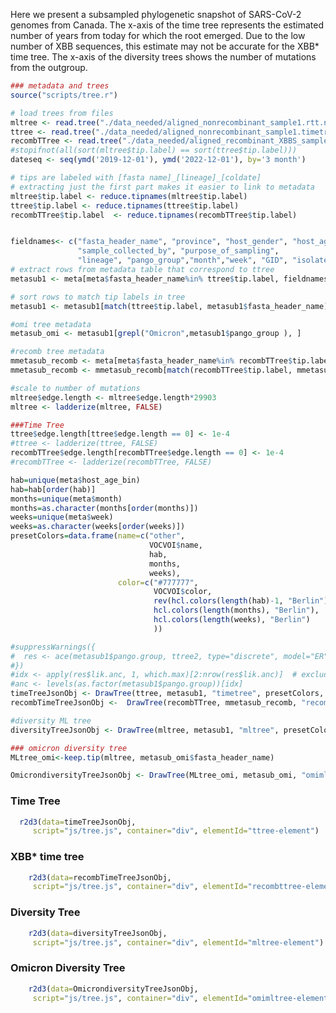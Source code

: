 Here we present a subsampled phylogenetic snapshot of SARS-CoV-2 genomes from Canada.
The x-axis of the time tree represents the estimated number of years from today for which the root emerged. Due to the low number of XBB sequences, this estimate may not be accurate for the XBB* time tree. The x-axis of the diversity trees shows the number of mutations from the outgroup. 

```r
### metadata and trees
source("scripts/tree.r")

# load trees from files
mltree <- read.tree("./data_needed/aligned_nonrecombinant_sample1.rtt.nwk")
ttree <- read.tree("./data_needed/aligned_nonrecombinant_sample1.timetree.nwk")
recombTTree <- read.tree("./data_needed/aligned_recombinant_XBBS_sample1.timetree.nwk")
#stopifnot(all(sort(mltree$tip.label) == sort(ttree$tip.label)))
dateseq <- seq(ymd('2019-12-01'), ymd('2022-12-01'), by='3 month')

# tips are labeled with [fasta name]_[lineage]_[coldate]
# extracting just the first part makes it easier to link to metadata
mltree$tip.label <- reduce.tipnames(mltree$tip.label)
ttree$tip.label <- reduce.tipnames(ttree$tip.label)
recombTTree$tip.label  <- reduce.tipnames(recombTTree$tip.label)


fieldnames<- c("fasta_header_name", "province", "host_gender", "host_age_bin",
               "sample_collected_by", "purpose_of_sampling",
               "lineage", "pango_group","month","week", "GID", "isolate")
# extract rows from metadata table that correspond to ttree 
metasub1 <- meta[meta$fasta_header_name%in% ttree$tip.label, fieldnames]

# sort rows to match tip labels in tree
metasub1 <- metasub1[match(ttree$tip.label, metasub1$fasta_header_name), ]

#omi tree metadata
metasub_omi <- metasub1[grepl("Omicron",metasub1$pango_group ), ]

#recomb tree metadata
mmetasub_recomb <- meta[meta$fasta_header_name%in% recombTTree$tip.label, fieldnames]
mmetasub_recomb <- mmetasub_recomb[match(recombTTree$tip.label, mmetasub_recomb$fasta_header_name), ]

#scale to number of mutations
mltree$edge.length <- mltree$edge.length*29903
mltree <- ladderize(mltree, FALSE)

###Time Tree
ttree$edge.length[ttree$edge.length == 0] <- 1e-4
#ttree <- ladderize(ttree, FALSE)
recombTTree$edge.length[recombTTree$edge.length == 0] <- 1e-4
#recombTTree <- ladderize(recombTTree, FALSE)

hab=unique(meta$host_age_bin)
hab=hab[order(hab)]
months=unique(meta$month)
months=as.character(months[order(months)])
weeks=unique(meta$week)
weeks=as.character(weeks[order(weeks)])
presetColors=data.frame(name=c("other",
                               VOCVOI$name,
                               hab,
                               months,
                               weeks), 
                        color=c("#777777",
                                VOCVOI$color,
                                rev(hcl.colors(length(hab)-1, "Berlin")),"#777777",
                                hcl.colors(length(months), "Berlin"),
                                hcl.colors(length(weeks), "Berlin")
                                ))

#suppressWarnings({
#  res <- ace(metasub1$pango.group, ttree2, type="discrete", model="ER")
#})
#idx <- apply(res$lik.anc, 1, which.max)[2:nrow(res$lik.anc)]  # exclude root edge
#anc <- levels(as.factor(metasub1$pango.group))[idx]
timeTreeJsonObj <- DrawTree(ttree, metasub1, "timetree", presetColors, fieldnames=fieldnames)
recombTimeTreeJsonObj <-  DrawTree(recombTTree, mmetasub_recomb, "recombtimetree", presetColors, "lineage", fieldnames= fieldnames)

#diversity ML tree
diversityTreeJsonObj <- DrawTree(mltree, metasub1, "mltree", presetColors, fieldnames=fieldnames)

### omicron diversity tree
MLtree_omi<-keep.tip(mltree, metasub_omi$fasta_header_name)

OmicrondiversityTreeJsonObj <- DrawTree(MLtree_omi, metasub_omi, "omimltree", presetColors, fieldnames=fieldnames)
```


### Time Tree {.active}
```r
  r2d3(data=timeTreeJsonObj, 
     script="js/tree.js", container="div", elementId="ttree-element")
```

### XBB* time tree
```r
    r2d3(data=recombTimeTreeJsonObj, 
     script="js/tree.js", container="div", elementId="recombttree-element")

```

### Diversity Tree
```r
    r2d3(data=diversityTreeJsonObj, 
     script="js/tree.js", container="div", elementId="mltree-element")
```

### Omicron Diversity Tree
```r
    r2d3(data=OmicrondiversityTreeJsonObj, 
     script="js/tree.js", container="div", elementId="omimltree-element")
```